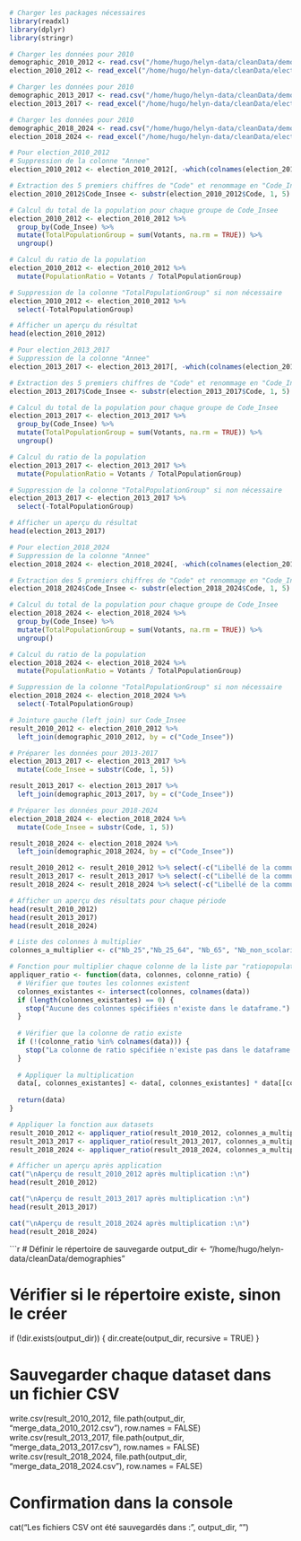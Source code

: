 ```r
# Charger les packages nécessaires
library(readxl)
library(dplyr)
library(stringr)

# Charger les données pour 2010
demographic_2010_2012 <- read.csv("/home/hugo/helyn-data/cleanData/demographies/Merged_Demographies_2010_2012.csv", skip= 0)
election_2010_2012 <- read_excel("/home/hugo/helyn-data/cleanData/elections/resultats-burvot-t1-presidentielle_2012.xlsx", skip= 0)

# Charger les données pour 2010
demographic_2013_2017 <- read.csv("/home/hugo/helyn-data/cleanData/demographies/Merged_Demographies_2013_2017.csv", skip= 0)
election_2013_2017 <- read_excel("/home/hugo/helyn-data/cleanData/elections/resultats-burvot-t1-presidentielle_2017.xlsx", skip= 0)

# Charger les données pour 2010
demographic_2018_2024 <- read.csv("/home/hugo/helyn-data/cleanData/demographies/Merged_Demographies_2018_2024.csv", skip= 0)
election_2018_2024 <- read_excel("/home/hugo/helyn-data/cleanData/elections/resultats-burvot-t1-presidentielle_2022.xlsx", skip= 0)
```

```r
# Pour election_2010_2012
# Suppression de la colonne "Annee"
election_2010_2012 <- election_2010_2012[, -which(colnames(election_2010_2012) == "Annee")]

# Extraction des 5 premiers chiffres de "Code" et renommage en "Code_Insee"
election_2010_2012$Code_Insee <- substr(election_2010_2012$Code, 1, 5)

# Calcul du total de la population pour chaque groupe de Code_Insee
election_2010_2012 <- election_2010_2012 %>%
  group_by(Code_Insee) %>%
  mutate(TotalPopulationGroup = sum(Votants, na.rm = TRUE)) %>%
  ungroup()

# Calcul du ratio de la population
election_2010_2012 <- election_2010_2012 %>%
  mutate(PopulationRatio = Votants / TotalPopulationGroup)

# Suppression de la colonne "TotalPopulationGroup" si non nécessaire
election_2010_2012 <- election_2010_2012 %>%
  select(-TotalPopulationGroup)

# Afficher un aperçu du résultat
head(election_2010_2012)

# Pour election_2013_2017
# Suppression de la colonne "Annee"
election_2013_2017 <- election_2013_2017[, -which(colnames(election_2013_2017) == "Annee")]

# Extraction des 5 premiers chiffres de "Code" et renommage en "Code_Insee"
election_2013_2017$Code_Insee <- substr(election_2013_2017$Code, 1, 5)

# Calcul du total de la population pour chaque groupe de Code_Insee
election_2013_2017 <- election_2013_2017 %>%
  group_by(Code_Insee) %>%
  mutate(TotalPopulationGroup = sum(Votants, na.rm = TRUE)) %>%
  ungroup()

# Calcul du ratio de la population
election_2013_2017 <- election_2013_2017 %>%
  mutate(PopulationRatio = Votants / TotalPopulationGroup)

# Suppression de la colonne "TotalPopulationGroup" si non nécessaire
election_2013_2017 <- election_2013_2017 %>%
  select(-TotalPopulationGroup)

# Afficher un aperçu du résultat
head(election_2013_2017)

# Pour election_2018_2024
# Suppression de la colonne "Annee"
election_2018_2024 <- election_2018_2024[, -which(colnames(election_2018_2024) == "Annee")]

# Extraction des 5 premiers chiffres de "Code" et renommage en "Code_Insee"
election_2018_2024$Code_Insee <- substr(election_2018_2024$Code, 1, 5)

# Calcul du total de la population pour chaque groupe de Code_Insee
election_2018_2024 <- election_2018_2024 %>%
  group_by(Code_Insee) %>%
  mutate(TotalPopulationGroup = sum(Votants, na.rm = TRUE)) %>%
  ungroup()

# Calcul du ratio de la population
election_2018_2024 <- election_2018_2024 %>%
  mutate(PopulationRatio = Votants / TotalPopulationGroup)

# Suppression de la colonne "TotalPopulationGroup" si non nécessaire
election_2018_2024 <- election_2018_2024 %>%
  select(-TotalPopulationGroup)
```

```r
# Jointure gauche (left join) sur Code_Insee
result_2010_2012 <- election_2010_2012 %>%
  left_join(demographic_2010_2012, by = c("Code_Insee"))

# Préparer les données pour 2013-2017
election_2013_2017 <- election_2013_2017 %>%
  mutate(Code_Insee = substr(Code, 1, 5))

result_2013_2017 <- election_2013_2017 %>%
  left_join(demographic_2013_2017, by = c("Code_Insee"))

# Préparer les données pour 2018-2024
election_2018_2024 <- election_2018_2024 %>%
  mutate(Code_Insee = substr(Code, 1, 5))

result_2018_2024 <- election_2018_2024 %>%
  left_join(demographic_2018_2024, by = c("Code_Insee"))

result_2010_2012 <- result_2010_2012 %>% select(-c("Libellé de la commune"))
result_2013_2017 <- result_2013_2017 %>% select(-c("Libellé de la commune"))
result_2018_2024 <- result_2018_2024 %>% select(-c("Libellé de la commune"))

# Afficher un aperçu des résultats pour chaque période
head(result_2010_2012)
head(result_2013_2017)
head(result_2018_2024)
```

```r
# Liste des colonnes à multiplier
colonnes_a_multiplier <- c("Nb_25","Nb_25_64", "Nb_65", "Nb_non_scolarises","Nb_H_total","Nb_F_total","Nb_H_15_24","Nb_H_25_64","Nb_H_65","Nb_F_15_24","Nb_F_25_64","Nb_F_65","Population_Totale","Nb_emplois_LT")

# Fonction pour multiplier chaque colonne de la liste par "ratiopopulation"
appliquer_ratio <- function(data, colonnes, colonne_ratio) {
  # Vérifier que toutes les colonnes existent
  colonnes_existantes <- intersect(colonnes, colnames(data))
  if (length(colonnes_existantes) == 0) {
    stop("Aucune des colonnes spécifiées n'existe dans le dataframe.")
  }
  
  # Vérifier que la colonne de ratio existe
  if (!(colonne_ratio %in% colnames(data))) {
    stop("La colonne de ratio spécifiée n'existe pas dans le dataframe.")
  }
  
  # Appliquer la multiplication
  data[, colonnes_existantes] <- data[, colonnes_existantes] * data[[colonne_ratio]]
  
  return(data)
}

# Appliquer la fonction aux datasets
result_2010_2012 <- appliquer_ratio(result_2010_2012, colonnes_a_multiplier, "PopulationRatio")
result_2013_2017 <- appliquer_ratio(result_2013_2017, colonnes_a_multiplier, "PopulationRatio")
result_2018_2024 <- appliquer_ratio(result_2018_2024, colonnes_a_multiplier, "PopulationRatio")

# Afficher un aperçu après application
cat("\nAperçu de result_2010_2012 après multiplication :\n")
head(result_2010_2012)

cat("\nAperçu de result_2013_2017 après multiplication :\n")
head(result_2013_2017)

cat("\nAperçu de result_2018_2024 après multiplication :\n")
head(result_2018_2024)
```

```r
# Définir le répertoire de sauvegarde
output_dir <- "/home/hugo/helyn-data/cleanData/demographies"

# Vérifier si le répertoire existe, sinon le créer
if (!dir.exists(output_dir)) {
  dir.create(output_dir, recursive = TRUE)
}

# Sauvegarder chaque dataset dans un fichier CSV
write.csv(result_2010_2012, file.path(output_dir, "merge_data_2010_2012.csv"), row.names = FALSE)
write.csv(result_2013_2017, file.path(output_dir, "merge_data_2013_2017.csv"), row.names = FALSE)
write.csv(result_2018_2024, file.path(output_dir, "merge_data_2018_2024.csv"), row.names = FALSE)

# Confirmation dans la console
cat("Les fichiers CSV ont été sauvegardés dans :", output_dir, "\n")

